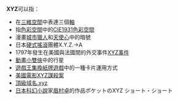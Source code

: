 '''XYZ'''可以指：

*在[[三維空間|三維空間]]中表達三個[[軸|軸]]
*指[[色彩空間|色彩空間]]中的[[CIE1931色彩空間|CIE1931色彩空間]]
*漫畫[[城市獵人|城市獵人]]和[[天使心|天使心]]中的暗號
*日本[[硬式搖滾|硬式搖滾]]團體X.Y.Z.→A
*1797年發生在美國與法國間的外交事件[[XYZ事件|XYZ事件]]
*[[動畫|動畫]][[小雙俠|小雙俠]]中的行星
*[[遊戲王集換紙牌遊戲|遊戲王集換紙牌遊戲]]中的一種卡片運用方式
*[[美國電影|美國電影]][[XYZ謀殺案|XYZ謀殺案]]
*[[頂級域名|頂級域名]][[.xyz|.xyz]]
*[[日本|日本]][[科幻小說|科幻小說]]家[[眉村卓|眉村卓]]的作品ポケットのXYZ ショート・ショート

{{Disambig|XYZ|Cat=三字拉丁字母縮寫消歧義}}